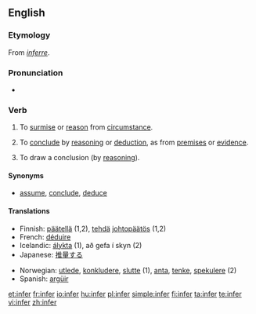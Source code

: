 ==English==

===Etymology===
From {{L.}} ''[[inferre]]''.

===Pronunciation===
*{{audio|en-us-infer.ogg|Audio (US)}}

===Verb===
{{en-verb|infers|inferring|inferred}}

# {{transitive}} To [[surmise]] or [[reason]] from [[circumstance]].
# {{transitive}} To [[conclude]] by [[reason]]ing or [[deduction]], as from [[premise]]s or [[evidence]].
# {{intransitive}} To draw a conclusion (by [[reason]]ing).

====Synonyms====
*[[assume]], [[conclude]], [[deduce]]

====Translations====
{{top}}
*Finnish: [[päätellä]] (1,2), [[tehdä]] [[johtopäätös]] (1,2)
*French: [[déduire]]
*Icelandic: [[álykta]] (1), að gefa í skyn (2)
*Japanese: [[推量]]する
{{mid}}
*Norwegian: [[utlede]], [[konkludere]], [[slutte]] (1), [[anta]], [[tenke]], [[spekulere]] (2)
*Spanish: [[argüir]]
{{bottom}}

[[et:infer]]
[[fr:infer]]
[[io:infer]]
[[hu:infer]]
[[pl:infer]]
[[simple:infer]]
[[fi:infer]]
[[ta:infer]]
[[te:infer]]
[[vi:infer]]
[[zh:infer]]